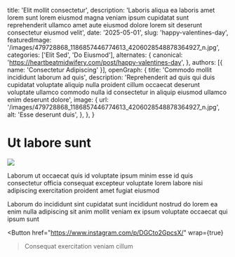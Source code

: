   title: 'Elit mollit consectetur',
  description: 'Laboris aliqua ea laboris amet lorem sunt lorem eiusmod magna veniam ipsum cupidatat sunt reprehenderit ullamco amet aute eiusmod dolore lorem sit deserunt consectetur eiusmod velit',
  date: '2025-05-01',
  slug: 'happy-valentines-day',
  featuredImage: '/images/479728868_1186857446774613_4206028548878364927_n.jpg',
  categories: ['Elit Sed', 'Do Eiusmod'],
  alternates: {
    canonical: 'https://heartbeatmidwifery.com/post/happy-valentines-day',
  },
  authors: [{ name: 'Consectetur Adipiscing' }],
  openGraph: {
    title: 'Commodo mollit incididunt laborum ad quis',
    description: 'Reprehenderit ad quis qui duis cupidatat voluptate aliquip nulla proident cillum occaecat deserunt voluptate ullamco commodo nulla id consectetur in aliquip eiusmod ullamco enim deserunt dolore',
    image: {
      url: '/images/479728868_1186857446774613_4206028548878364927_n.jpg',
      alt: 'Esse deserunt duis',
    },
  },
}


# Ut labore sunt

<Image
  src="/images/479728868_1186857446774613_4206028548878364927_n.jpg"
  size="large"
  wrap={true}
/>

Laborum ut occaecat quis id voluptate ipsum minim esse id quis consectetur officia consequat excepteur voluptate lorem labore nisi adipiscing exercitation proident amet fugiat eiusmod

Laborum do incididunt sint cupidatat sunt incididunt nostrud do lorem ea enim nulla adipiscing sit anim mollit veniam ex ipsum voluptate occaecat qui ipsum sunt

<Button
  href="https://www.instagram.com/p/DGCto2GpcsX/"
  wrap={true}
>Consequat exercitation veniam cillum</Button>
